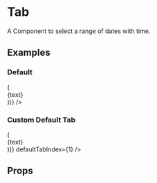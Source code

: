 

<Meta title="Components/Tab" component={Tab} />

# Tab

A Component to select a range of dates with time.

## Examples

### Default

<Preview>
  <Story name="Default">
    <Tab
      tabs={['Tab 1', 'Tab 2', 'Tab 3']}
      panels={['content 1', 'content 2', 'content 3'].map(text => (
        <div className="flex h-32 items-center justify-center text-gray-700 dark:text-gray-300">
          {text}
        </div>
      ))}
    />
  </Story>
</Preview>

### Custom Default Tab

<Preview>
  <Story name="Custom Default Tab">
    <Tab
      tabs={['Tab 1', 'Tab 2', 'Tab 3']}
      panels={['content 1', 'content 2', 'content 3'].map(text => (
        <div className="flex h-32 items-center justify-center text-gray-700 dark:text-gray-300">
          {text}
        </div>
      ))}
      defaultTabIndex={1}
    />
  </Story>
</Preview>

## Props

<Props of={Tab} />
